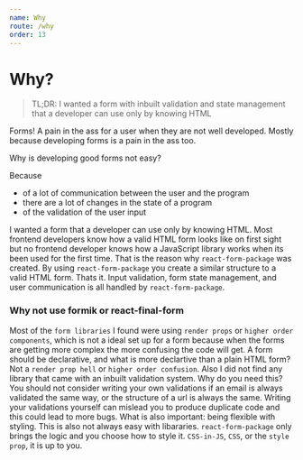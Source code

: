 ```yaml
---
name: Why
route: /why
order: 13
---
```


# Why?

> TL;DR: I wanted a form with inbuilt validation and state management that a developer can use only by knowing HTML

Forms! A pain in the ass for a user when they are not well developed. Mostly because developing forms is a pain in the ass too.

Why is developing good forms not easy?

Because

* of a lot of communication between the user and the program
* there are a lot of changes in the state of a program
* of the validation of the user input

I wanted a form that a developer can use only by knowing HTML. Most frontend developers know how a valid HTML form looks like on first sight but no frontend developer knows how a JavaScript library works when its been used for the first time. That is the reason why `react-form-package` was created. By using `react-form-package` you create a similar structure to a valid HTML form. Thats it. Input validation, form state management, and user communication is all handled by `react-form-package`.

### Why not use formik or react-final-form

Most of the `form libraries` I found were using `render props` or `higher order components`, which is not a ideal set up for a form because when the forms are getting more complex the more confusing the code will get. A form should be declarative, and what is more declartive than a plain HTML form? Not a `render prop hell` or `higher order confusion`. Also I did not find any library that came with an inbuilt validation system. Why do you need this? You should not consider writing your own validations if an email is always validated the same way, or the structure of a url is always the same. Writing your validations yourself can mislead you to produce duplicate code and this could lead to more bugs. What is also important: being flexible with styling. This is also not always easy with libararies. `react-form-package` only brings the logic and you choose how to style it. `CSS-in-JS`, `CSS`, or the `style prop`, it is up to you.
